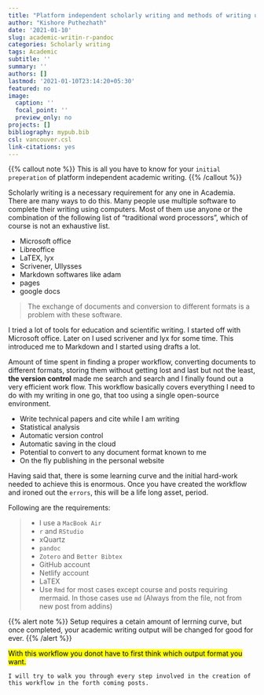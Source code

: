 ```yaml
---
title: "Platform independent scholarly writing and methods of writing using computer"
author: "Kishore Puthezhath"
date: '2021-01-10'
slug: academic-writin-r-pandoc
categories: Scholarly writing
tags: Academic
subtitle: ''
summary: ''
authors: []
lastmod: '2021-01-10T23:14:20+05:30'
featured: no
image:
  caption: ''
  focal_point: ''
  preview_only: no
projects: []
bibliography: mypub.bib
csl: vancouver.csl
link-citations: yes
---
```

{{% callout note %}}
This is all you have to know for your `initial preperation` of platform independent academic writing.
{{% /callout %}}

Scholarly writing is a necessary requirement for any one in Academia. There are many ways to do this. Many people use multiple software to complete their writing using computers. Most of them use anyone or the combination of the following list of “traditional word processors”, which of course is not an exhaustive list.

+ Microsoft office
+ Libreoffice
+ LaTEX, lyx
+ Scrivener, Ullysses
+ Markdown softwares like adam
+ pages
+ google docs

>The exchange of documents and conversion to different formats is a problem with these software.

I tried a lot of tools for education and scientific writing. I started off with Microsoft office. Later on I used scrivener and lyx for some time. This introduced me to Markdown and I started using drafts a lot.

Amount of time spent in finding a proper workflow, converting documents to different formats, storing them without getting lost and last but not the least, **the version control** made me search and search and I finally found out a very efficient work flow. This workflow basically covers everything I need to do with my writing in one go, that too using a single open-source environment.

+ Write technical papers and cite while I am writing
+ Statistical analysis
+ Automatic version control
+ Automatic saving in the cloud
+ Potential to convert to any document format known to me
+ On the fly publishing in the personal website

Having said that, there is some learning curve and the initial hard-work needed to achieve this is enormous. Once you have created the workflow and ironed out the `errors`, this will be a life long asset, period.

Following are the requirements:

>+ I use a `MacBook Air`
+ `r` and `RStudio`
+ xQuartz
+ `pandoc`
+ `Zotero` and `Better Bibtex`
+ GitHub account
+ Netlify account
+ LaTEX
+ Use `Rmd` for most cases except course and posts requiring mermaid. In those cases use `md` (Always from the file, not from new post from addins)

{{% alert note %}}
Setup requires a  cetain amount of lerrning curve, but once completed, your academic writing output will be changed for good for ever.
{{% /alert %}}


<mark>With this workflow you donot have to first think which output format you want.</mark>

`I will try to walk you through every step involved in the creation of this workflow in the forth coming posts.` 




